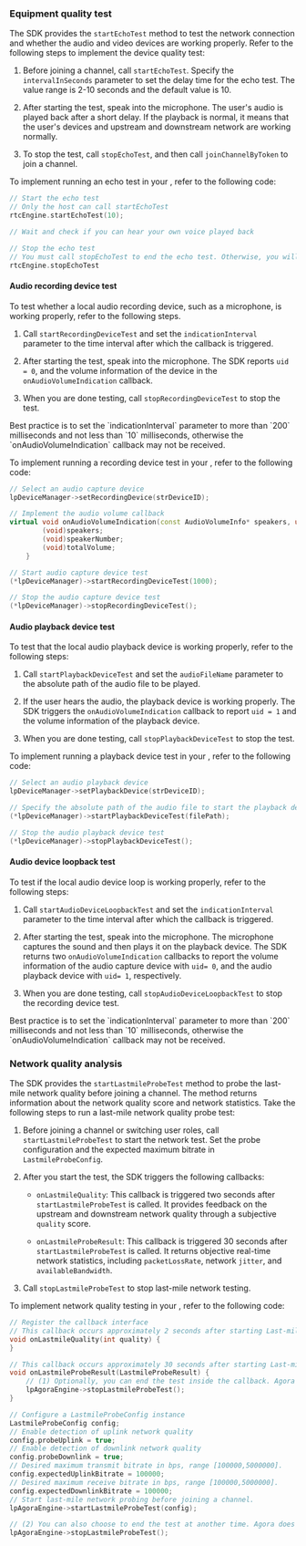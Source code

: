 <PlatformWrapper platform="unreal">

### Equipment quality test

The SDK provides the `startEchoTest` method to test the network connection and whether the audio and video devices are working properly. Refer to the following steps to implement the device quality test:

1. Before joining a channel, call `startEchoTest`. Specify the `intervalInSeconds` parameter to set the delay time for the echo test. The value range is 2-10 seconds and the default value is 10.

1. After starting the test, speak into the microphone. The user's audio is played back after a short delay. If the playback is normal, it means that the user's devices and upstream and downstream network are working normally. 

1. To stop the test, call `stopEchoTest`, and then call `joinChannelByToken` to join a channel.

To implement running an echo test in your <Vpl k="CLIENT" />, refer to the following code:

``` cpp
// Start the echo test
// Only the host can call startEchoTest
rtcEngine.startEchoTest(10);

// Wait and check if you can hear your own voice played back

// Stop the echo test
// You must call stopEchoTest to end the echo test. Otherwise, you will not be able to do another echo test or join the channel
rtcEngine.stopEchoTest
```

#### Audio recording device test

To test whether a local audio recording device, such as a microphone, is working properly, refer to the following steps.

1. Call `startRecordingDeviceTest` and set the `indicationInterval` parameter to the time interval after which the callback is triggered.

1. After starting the test, speak into the microphone. The SDK reports `uid = 0`, and the volume information of the device in the `onAudioVolumeIndication` callback.

1. When you are done testing, call `stopRecordingDeviceTest` to stop the test.

<Admonition type="info" title="Information">
Best practice is to set the `indicationInterval` parameter to more than `200` milliseconds and not less than `10` milliseconds, otherwise the `onAudioVolumeIndication` callback may not be received.
</Admonition>

To implement running a recording device test in your <Vpl k="CLIENT" />, refer to the following code:

``` cpp
// Select an audio capture device
lpDeviceManager->setRecordingDevice(strDeviceID);

// Implement the audio volume callback 
virtual void onAudioVolumeIndication(const AudioVolumeInfo* speakers, unsigned int speakerNumber, int totalVolume) {
        (void)speakers;
        (void)speakerNumber;
        (void)totalVolume;
    }

// Start audio capture device test
(*lpDeviceManager)->startRecordingDeviceTest(1000);

// Stop the audio capture device test
(*lpDeviceManager)->stopRecordingDeviceTest();
```

#### Audio playback device test

To test that the local audio playback device is working properly, refer to the following steps:

1. Call `startPlaybackDeviceTest` and set the `audioFileName` parameter to the absolute path of the audio file to be played.

1. If the user hears the audio, the playback device is working properly. The SDK triggers the `onAudioVolumeIndication` callback to report `uid = 1` and the volume information of the playback device.

1. When you are done testing, call `stopPlaybackDeviceTest` to stop the test.

To implement running a playback device test in your <Vpl k="CLIENT" />, refer to the following code:

``` cpp
// Select an audio playback device
lpDeviceManager->setPlaybackDevice(strDeviceID);

// Specify the absolute path of the audio file to start the playback device test
(*lpDeviceManager)->startPlaybackDeviceTest(filePath);

// Stop the audio playback device test
(*lpDeviceManager)->stopPlaybackDeviceTest();
```

#### Audio device loopback test

To test if the local audio device loop is working properly, refer to the following steps:

1. Call `startAudioDeviceLoopbackTest` and set the `indicationInterval` parameter to the time interval after which the callback is triggered.

1. After starting the test, speak into the microphone. The microphone captures the sound and then plays it on the playback device. The SDK returns two `onAudioVolumeIndication` callbacks to report the volume information of the audio capture device with `uid= 0`, and the audio playback device with `uid= 1`, respectively.

1. When you are done testing, call `stopAudioDeviceLoopbackTest` to stop the recording device test.

<Admonition type="info" title="Information">
Best practice is to set the `indicationInterval` parameter to more than `200` milliseconds and not less than `10` milliseconds, otherwise the `onAudioVolumeIndication` callback may not be received.
</Admonition>

### Network quality analysis

The SDK provides the `startLastmileProbeTest` method to probe the last-mile network quality before joining a channel. The method returns information about the network quality score and network statistics. Take the following steps to run a last-mile network quality probe test:

1. Before joining a channel or switching user roles, call `startLastmileProbeTest` to start the network test. Set the probe configuration and the expected maximum bitrate in `LastmileProbeConfig`.

1. After you start the test, the SDK triggers the following callbacks:
    
    - `onLastmileQuality`: This callback is triggered two seconds after `startLastmileProbeTest` is called. It provides feedback on the upstream and downstream network quality through a subjective `quality` score.

    - `onLastmileProbeResult`: This callback is triggered 30 seconds after `startLastmileProbeTest` is called. It returns objective real-time network statistics, including `packetLossRate`, network `jitter`, and `availableBandwidth`.

1. Call `stopLastmileProbeTest` to stop last-mile network testing.

To implement network quality testing in your <Vpl k="CLIENT" />, refer to the following code:

``` cpp
// Register the callback interface
// This callback occurs approximately 2 seconds after starting Last-mile network probe test
void onLastmileQuality(int quality) {
}

// This callback occurs approximately 30 seconds after starting Last-mile network probe test
void onLastmileProbeResult(LastmileProbeResult) {
    // (1) Optionally, you can end the test inside the callback. Agora recommends not calling other API methods until the testing is completed
    lpAgoraEngine->stopLastmileProbeTest();
}

// Configure a LastmileProbeConfig instance
LastmileProbeConfig config;
// Enable detection of uplink network quality
config.probeUplink = true;
// Enable detection of downlink network quality
config.probeDownlink = true;
// Desired maximum transmit bitrate in bps, range [100000,5000000].
config.expectedUplinkBitrate = 100000;
// Desired maximum receive bitrate in bps, range [100000,5000000].
config.expectedDownlinkBitrate = 100000;
// Start last-mile network probing before joining a channel.
lpAgoraEngine->startLastmileProbeTest(config);

// (2) You can also choose to end the test at another time. Agora does not recommend calling any other API methods until testing is complete.
lpAgoraEngine->stopLastmileProbeTest();
```

</PlatformWrapper>